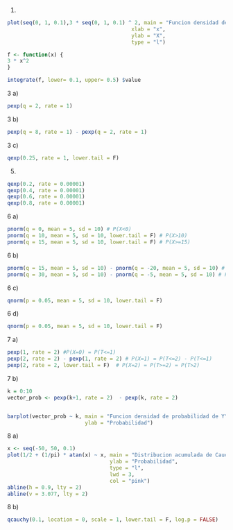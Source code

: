 1)
```r
plot(seq(0, 1, 0.1),3 * seq(0, 1, 0.1) ^ 2, main = "Funcion densidad de probabilidad",
                                        xlab = "x",
                                        ylab = "X",
                                        type = "l")

f <- function(x) {
3 * x^2
}

integrate(f, lower= 0.1, upper= 0.5) $value
```
3 a)
```r
pexp(q = 2, rate = 1)
```
3 b)
```r
pexp(q = 8, rate = 1) - pexp(q = 2, rate = 1)
```
3 c)
```r
qexp(0.25, rate = 1, lower.tail = F)
```

5)
```r
qexp(0.2, rate = 0.00001)
qexp(0.4, rate = 0.00001)
qexp(0.6, rate = 0.00001)
qexp(0.8, rate = 0.00001)
```
6 a)
```r
pnorm(q = 0, mean = 5, sd = 10) # P(X<0)
pnorm(q = 10, mean = 5, sd = 10, lower.tail = F) # P(X>10)
pnorm(q = 15, mean = 5, sd = 10, lower.tail = F) # P(X>=15)
```
6 b)
```r
pnorm(q = 15, mean = 5, sd = 10) - pnorm(q = -20, mean = 5, sd = 10) # P(-20 < X < 15)
pnorm(q = 30, mean = 5, sd = 10) - pnorm(q = -5, mean = 5, sd = 10) # P(-5 < X < 30)
```
6 c)
```r
qnorm(p = 0.05, mean = 5, sd = 10, lower.tail = F)
```
6 d)
```r
qnorm(p = 0.05, mean = 5, sd = 10, lower.tail = F)
```
7 a)
```r
pexp(1, rate = 2) #P(X=0) = P(T<=1)
pexp(2, rate = 2) - pexp(1, rate = 2) # P(X=1) = P(T<=2) - P(T<=1)
pexp(2, rate = 2, lower.tail = F)  # P(X=2) = P(T>=2) = P(T>2)
```
7 b)
```r
k = 0:10
vector_prob <- pexp(k+1, rate = 2)  - pexp(k, rate = 2) 


barplot(vector_prob ~ k, main = "Funcion densidad de probabilidad de Y",
                         ylab = "Probabilidad")
```
8 a)
```r
x <- seq(-50, 50, 0.1)
plot(1/2 + (1/pi) * atan(x) ~ x, main = "Distribucion acumulada de Cauchy",
                                 ylab = "Probabilidad",
                                 type = "l",
                                 lwd = 3,
                                 col = "pink")
abline(h = 0.9, lty = 2)
abline(v = 3.077, lty = 2)
```
8 b)
```r
qcauchy(0.1, location = 0, scale = 1, lower.tail = F, log.p = FALSE)
```



